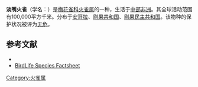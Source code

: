 {{Speciesbox
| name = 淡嘴火雀
| status = LC | status_system = IUCN3.1
| genus = Lagonosticta
| species = landanae
| authority = {{link-en|理查德·鲍德勒·夏普|Richard Bowdler Sharpe|Sharpe}}, 1890
}}

'''淡嘴火雀'''（学名：{{lang|la|''Lagonosticta landanae''}}）是[[梅花雀科|梅花雀科]][[火雀属|火雀属]]的一种，生活于[[中部非洲|中部非洲]]。其全球活动范围有100,000平方千米。分布于[[安哥拉|安哥拉]]、[[刚果共和国|刚果共和国]]、[[刚果民主共和国|刚果民主共和国]]。该物种的保护状况被评为[[无危|无危]]。

== 参考文献 ==
* {{IUCN2010 | assessors = BirdLife International | year = 2009 | id = 149355 | title = Lagonosticta landanae | version = 2010.3 | downloaded = 2010-11-14 }}
* [http://www.birdlife.org/datazone/species/index.html?action=SpcHTMDetails.asp&sid=8633&m=0 BirdLife Species Factsheet] {{Wayback|url=http://www.birdlife.org/datazone/species/index.html?action=SpcHTMDetails.asp&sid=8633&m=0 |date=20090104152932 }}
{{Taxonbar|from=Q603915}}

[[Category:火雀属|Category:火雀属]]